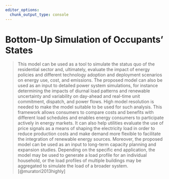 ```yaml
---
editor_options:
  chunk_output_type: console
---
```


# Bottom-Up Simulation of Occupants' States

> This model can be used as a tool to simulate the status quo of the residential sector and, ultimately, evaluate the impact of energy policies and different technology adoption and deployment scenarios on energy use, cost, and emissions. The proposed model can also be used as an input to detailed power system simulations, for instance determining the impacts of diurnal load patterns and renewable uncertainty and variability on day-ahead and real-time unit commitment, dispatch, and power flows. High model resolution is needed to make the model suitable to be used for such analysis. This framework allows consumers to compare costs and benefits with different load schedules and enables energy consumers to participate actively in energy markets. It can also help utilities evaluate the use of price signals as a means of shaping the electricity load in order to reduce production costs and make demand more flexible to facilitate the integration of renewable energy sources. Moreover, the proposed model can be used as an input to long-term capacity planning and expansion studies. Depending on the specific end application, the model may be used to generate a load profile for an individual household, or the load profiles of multiple buildings may be aggregated to simulate the load of a broader system. [@muratori2013highly]
